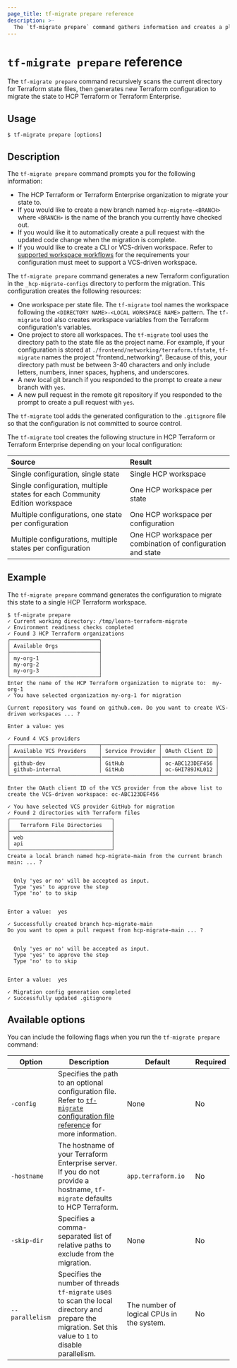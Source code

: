 ```yaml
---
page_title: tf-migrate prepare reference
description: >-
  The `tf-migrate prepare` command gathers information and creates a plan to migrate your Terraform Community Edition state.
---
```


# `tf-migrate prepare` reference

The `tf-migrate prepare` command recursively scans the current directory for Terraform state files, then generates new Terraform configuration to migrate the state to HCP Terraform or Terraform Enterprise. 

## Usage

```
$ tf-migrate prepare [options]
```

## Description

The `tf-migrate prepare` command prompts you for the following information:

- The HCP Terraform or Terraform Enterprise organization to migrate your state to.
- If you would like to create a new branch named `hcp-migrate-<BRANCH>` where `<BRANCH>` is the name of the branch you currently have checked out.  
- If you would like it to automatically create a pull request with the updated code change when the migration is complete.
- If you would like to create a CLI or VCS-driven workspace. Refer to [supported workspace workflows](/terraform/cloud-docs/migrate/tf-migrate#supported-workspace-workflows) for the requirements your configuration must meet to support a VCS-driven workspace.

The `tf-migrate prepare` command generates a new Terraform configuration in the `_hcp-migrate-configs` directory to perform the migration. This configuration creates the following resources:

- One workspace per state file. The `tf-migrate` tool names the workspace following the `<DIRECTORY NAME>-<LOCAL WORKSPACE NAME>` pattern. The `tf-migrate` tool also creates workspace variables from the Terraform configuration's variables.
- One project to store all workspaces. The `tf-migrate` tool uses the directory path to the state file as the project name. For example, if your configuration is stored at `./frontend/networking/terraform.tfstate`, `tf-migrate` names the project "frontend_networking". Because of this, your directory path must be between 3-40 characters and only include letters, numbers, inner spaces, hyphens, and underscores.
- A new local git branch if you responded to the prompt to create a new branch with `yes`.  
- A new pull request in the remote git repository if you responded to the prompt to create a pull request with `yes`.

The `tf-migrate` tool adds the generated configuration to the `.gitignore` file so that the configuration is not committed to source control.

The `tf-migrate` tool creates the following structure in HCP Terraform or Terraform Enterprise depending on your local configuration:

| Source | Result |
| :---- | :---- |
| Single configuration, single state | Single HCP workspace |
| Single configuration, multiple states for each Community Edition workspace | One HCP workspace per state |
| Multiple configurations, one state per configuration | One HCP workspace per configuration |
| Multiple configurations, multiple states per configuration | One HCP workspace per combination of configuration and state |

## Example


The `tf-migrate prepare` command generates the configuration to migrate this state to a single HCP Terraform workspace.

<CodeBlockConfig hideClipboard>

```
$ tf-migrate prepare
✓ Current working directory: /tmp/learn-terraform-migrate
✓ Environment readiness checks completed
✓ Found 3 HCP Terraform organizations
┌────────────────────────────┐
│ Available Orgs             │
├────────────────────────────┤
│ my-org-1                   │
│ my-org-2                   │
│ my-org-3                   │
└────────────────────────────┘
Enter the name of the HCP Terraform organization to migrate to:  my-org-1
✓ You have selected organization my-org-1 for migration

Current repository was found on github.com. Do you want to create VCS-driven workspaces ... ?

Enter a value: yes

✓ Found 4 VCS providers 
┌────────────────────────────┬──────────────────┬─────────────────┐
│ Available VCS Providers    │ Service Provider │ OAuth Client ID │
├────────────────────────────┤──────────────────┤─────────────────┤
│ github-dev                 │ GitHub           │ oc-ABC123DEF456 │
│ github-internal            │ GitHub           │ oc-GHI789JKL012 │
└───────────────────────────────────────────────┴─────────────────┘

Enter the OAuth client ID of the VCS provider from the above list to create the VCS-driven workspace: oc-ABC123DEF456

✓ You have selected VCS provider GitHub for migration
✓ Found 2 directories with Terraform files
┌────────────────────────────────┐
│   Terraform File Directories   │
├────────────────────────────────┤
│ web                            │
│ api                            │
└────────────────────────────────┘
Create a local branch named hcp-migrate-main from the current branch main: ... ?


  Only 'yes or no' will be accepted as input.
  Type 'yes' to approve the step
  Type 'no' to to skip


Enter a value:  yes

✓ Successfully created branch hcp-migrate-main
Do you want to open a pull request from hcp-migrate-main ... ?


  Only 'yes or no' will be accepted as input.
  Type 'yes' to approve the step
  Type 'no' to to skip


Enter a value:  yes

✓ Migration config generation completed
✓ Successfully updated .gitignore
```

</CodeBlockConfig>

## Available options

You can include the following flags when you run the `tf-migrate prepare` command:

| Option | Description | Default | Required |
| ------ | ----------- | ------- | -------- |
| `-config` | Specifies the path to an optional configuration file. Refer to  [`tf-migrate` configuration file reference](/terraform/cloud-docs/migrate/tf-migrate/reference/configuration) for more information. | None | No |
| `-hostname` | The hostname of your Terraform Enterprise server. If you do not provide a hostname, `tf-migrate` defaults to HCP Terraform. | `app.terraform.io` | No |
| `-skip-dir` | Specifies a comma-separated list of relative paths to exclude from the migration. | None | No |
|`--parallelism` | Specifies the number of threads `tf-migrate` uses to scan the local directory and prepare the migration. Set this value to `1` to disable parallelism. | The number of logical CPUs in the system. | No |
